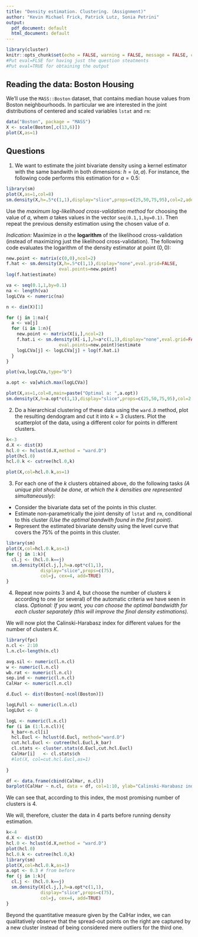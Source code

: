 ```yaml
---
title: "Density estimation. Clustering. (Assignment)"
author: "Kevin Michael Frick, Patrick Lutz, Sonia Petrini"
output:
  pdf_document: default
  html_document: default
---
```


```r
library(cluster)
knitr::opts_chunk$set(echo = FALSE, warning = FALSE, message = FALSE, comment = FALSE, error = FALSE, eval=TRUE)
#Put eval=FLSE for having just the question steatments
#Put eval=TRUE for obtaining the output
```

## Reading the data: Boston Housing
We'll use the `MASS::Boston` dataset, that contains median house values from Boston neighbourhoods.
In particular we are interested in the joint distributions of centered and scaled variables `lstat` and `rm`:

```r
data("Boston", package = "MASS")
X <- scale(Boston[,c(13,6)])
plot(X,as=1)
```

## Questions

1. We want to estimate the joint bivariate density using a kernel estimator with the same bandwith in both dimensions: $h=(a,a)$. 
For instance, the following code performs this estimation for $a=0.5$:

```r
library(sm)
plot(X,as=1,col=8)
sm.density(X,h=.5*c(1,1),display="slice",props=c(25,50,75,95),col=2,add=TRUE)
```

Use the *maximum log-likelihood cross-validation method* for choosing the value of $a$, whem $a$ takes values in the vector `seq(0.1,1,by=0.1)`. Then repeat the previous density estimation using the chosen value of $a$.

*Indication:* 
Maximize in $a$ the **logarithm** of the likelihood cross-validation (instead of maximizing just the likelihood cross-validation). 
The following code evaluates the logarithm of the density estimator at point $(0,0)$:
```r
new.point <- matrix(c(0,0),ncol=2)
f.hat <- sm.density(X,h=.5*c(1,1),display="none",eval.grid=FALSE,
                    eval.points=new.point)
log(f.hat$estimate)
```


```r
va <- seq(0.1,1,by=0.1)
na <- length(va)
logLCVa <- numeric(na)

n <- dim(X)[1]

for (j in 1:na){
  a <- va[j]
  for (i in 1:n){
    new.point <- matrix(X[i,],ncol=2)
    f.hat.i <- sm.density(X[-i,],h=a*c(1,1),display="none",eval.grid=FALSE,
                    eval.points=new.point)$estimate
    logLCVa[j] <- logLCVa[j] + log(f.hat.i)
  }
}

plot(va,logLCVa,type="b")
```

```r
a.opt <- va[which.max(logLCVa)]

plot(X,as=1,col=8,main=paste("Optimal a: ",a.opt))
sm.density(X,h=a.opt*c(1,1),display="slice",props=c(25,50,75,95),col=2,add=TRUE)
```


2. Do a hierarchical clustering of these data using the `ward.D` method, plot the resulting dendogram and cut it into $k=3$ clusters. 
Plot the scatterplot of the data, using a different color for points in different clusters.

```r
k<-3
d.X <- dist(X)
hcl.0 <- hclust(d.X,method = "ward.D")
plot(hcl.0)
hcl.0.k <- cutree(hcl.0,k)
```

```r
plot(X,col=hcl.0.k,as=1)
```

3. For each one of the $k$ clusters obtained above, do the following tasks *(A unique plot should be done, at which the $k$ densities are represented simultaneously)*:
- Consider the bivariate data set of the points in this cluster.
- Estimate non-parametrically the joint density of `lstat` and `rm`, conditional to this cluster *(Use the optimal bandwith found in the first point)*.
- Represent the estimated bivariate density using the level curve that covers the 75% of the points in this cluster.

 

```r
library(sm)
plot(X,col=hcl.0.k,as=1)
for (j in 1:k){
  cl.j <- (hcl.0.k==j)
  sm.density(X[cl.j,],h=a.opt*c(1,1), 
             display="slice",props=c(75),
             col=j, cex=4, add=TRUE)
}
```

4. Repeat now points 3 and 4, but choose the number of clusters $k$ according to one (or several) of the automatic criteria we have seen in class.
*Optional: If you want, you can choose the optimal bandwidth for each cluster separately (this will improve the final density estimations).* 

We will now plot the Calinski-Harabasz index for different values for the number of clusters $K$.

```r
library(fpc)
n.cl <- 2:10
l.n.cl<-length(n.cl)

avg.sil <- numeric(l.n.cl)
w <- numeric(l.n.cl)
wb.rat <- numeric(l.n.cl)
sep.ind <- numeric(l.n.cl)
CalHar <- numeric(l.n.cl)

d.Eucl <- dist(Boston[-ncol(Boston)])

logLFull <- numeric(l.n.cl)
logLOut <- 0

logL <- numeric(l.n.cl)
for (i in (1:l.n.cl)){
  k_bar<-n.cl[i]
  hcl.Eucl <- hclust(d.Eucl, method="ward.D")
  cut.hcl.Eucl <- cutree(hcl.Eucl,k_bar)
  cl.stats <- cluster.stats(d.Eucl,cut.hcl.Eucl)
  CalHar[i]   <- cl.stats$ch
  #lot(X, col=cut.hcl.Eucl,as=1)
  
}

df <- data.frame(cbind(CalHar, n.cl))
barplot(CalHar ~ n.cl, data = df, col=1:10, ylab="Calinski-Harabasz index", xlab="Number of clusters")

```

We can see that, according to this index, the most promising number of clusters is 4.

We will, therefore, cluster the data in 4 parts before running density estimation. 

```r
k<-4
d.X <- dist(X)
hcl.0 <- hclust(d.X,method = "ward.D")
plot(hcl.0)
hcl.0.k <- cutree(hcl.0,k)
library(sm)
plot(X,col=hcl.0.k,as=1)
a.opt <- 0.3 # from before
for (j in 1:k){
  cl.j <- (hcl.0.k==j)
  sm.density(X[cl.j,],h=a.opt*c(1,1), 
             display="slice",props=c(75),
             col=j, cex=4, add=TRUE)
}
```

Beyond the quantitative measure given by the CalHar index, we can qualitatively observe that the spread-out points on the right are captured by a new cluster instead of being considered mere outliers for the third one. 



